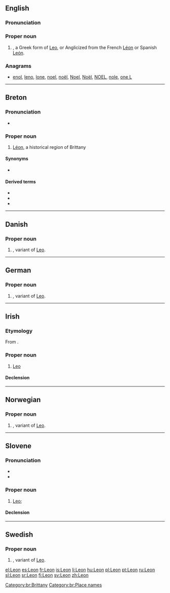 {{also|leon|león|León|Léon}}
==English==

===Pronunciation===

===Proper noun===
{{en-proper noun}}

# {{given name|male|from=Latin}}, a Greek form of [[Leo]], or Anglicized from the French [[Léon]] or Spanish [[León]].

===Anagrams===
* [[enol#English|enol]], [[leno#English|leno]], [[lone#English|lone]], [[noel#English|noel]], [[noël#English|noël]], [[Noel#English|Noel]], [[Noël#English|Noël]], [[NOEL#English|NOEL]], [[nole#English|nole]], [[one L#English|one L]]

----

==Breton==
{{wikipedia|Bro-Leon|lang=br}}
===Pronunciation===
* {{IPA|/ˈlewn/|lang=br}}

===Proper noun===
{{head|br|proper noun|g=f}}

# [[Léon]], a historical region of Brittany

====Synonyms====
* {{l|br|Bro-Leon}}

====Derived terms====
* {{l|br|Leonad}}
* {{l|br|leoneg}}
* {{l|br|leonek}}

[[Category:br:Brittany]]
[[Category:br:Place names]]

----

==Danish==

===Proper noun===
{{head|da|proper noun}}

# {{given name|male|lang=da}}, variant of [[Leo]].

----

==German==

===Proper noun===
{{head|de|proper noun}}

# {{given name|male|lang=de}}, variant of [[Leo]].

----

==Irish==

===Etymology===
From {{etyl|la|ga}} {{term|leo|lang=la}}.

===Proper noun===
{{ga-proper noun|Leoin|g=m|head=An Leon}}

# {{context|constellation|astrology|lang=ga}} [[Leo]]

====Declension====
{{ga-decl-m1-nopl|L|eon|eoin}}

----

==Norwegian==

===Proper noun===
{{head|no|proper noun}}

# {{given name|male|lang=no}}, variant of [[Leo]].

----

==Slovene==

===Pronunciation===
* {{IPA|lang=sl|/ˈléːɔn/}}
* {{sl-tonal|lẹ̑on}}

===Proper noun===
{{sl-proper noun|Léon|m-an}}

# [[Leo]]; {{given name|male|lang=sl}}

====Declension====
{{sl-decl-noun-m|Leon|a=1|n=sg}}

----

==Swedish==

===Proper noun===
{{head|sv|proper noun}}

# {{given name|male|lang=sv}}, variant of [[Leo]].

[[el:Leon]]
[[es:Leon]]
[[fr:Leon]]
[[is:Leon]]
[[li:Leon]]
[[hu:Leon]]
[[pl:Leon]]
[[pt:Leon]]
[[ru:Leon]]
[[sl:Leon]]
[[sr:Leon]]
[[fi:Leon]]
[[sv:Leon]]
[[zh:Leon]]